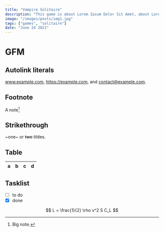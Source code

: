 ```yaml
---
title: "Vampire Solitaire"
description: "This game is about Lorem Ipsum Dolor Sit Amet, about Lorem Ipsum Dolor Sit Amet, about Lorem Ipsum Dolor Sit Amet, about Lorem Ipsum Dolor Sit Amet, about Lorem Ipsum Lorem Ipsum Dolor Sit Amet, about Lorem Ipsum Dolor Sit Amet, about Lorem Ipsum Dolor Sit Amet, about Lorem Ipsum Dolor Sit Amet, about Lorem Ipsum "
image: "/images/posts/img1.jpg"
tags: ["games", "solitaire"]
date: "June 24 2021"
---
```

# GFM

## Autolink literals

www.example.com, https://example.com, and contact@example.com.

## Footnote

A note[^1]

[^1]: Big note.

## Strikethrough

~one~ or ~~two~~ tildes.

## Table

| a | b  |  c |  d  |
| - | :- | -: | :-: |

## Tasklist

* [ ] to do
* [x] done

$$
L = \frac{1}{2} \rho v^2 S C_L
$$